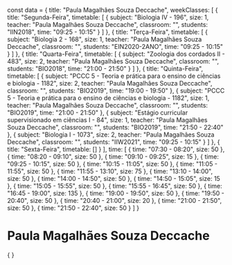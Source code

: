 const data = {
  title: "Paula Magalhães Souza Deccache",
  weekClasses: [
    {
      title: "Segunda-Feira",
      timetable: [
        {
          subject: "Biologia IV - 196",
          size: 1,
          teacher: "Paula Magalhães Souza Deccache",
          classroom: "",
          students: "IIN2018",
          time: "09:25 - 10:15"
        }
      ]
    },
    {
      title: "Terça-Feira",
      timetable: [
        {
          subject: "Biologia 2 - 168",
          size: 1,
          teacher: "Paula Magalhães Souza Deccache",
          classroom: "",
          students: "EIN2020-2ANO",
          time: "09:25 - 10:15"
        }
      ]
    },
    {
      title: "Quarta-Feira",
      timetable: [
        {
          subject: "Zoologia dos cordados II - 483",
          size: 2,
          teacher: "Paula Magalhães Souza Deccache",
          classroom: "",
          students: "BIO2018",
          time: "21:00 - 21:50"
        }
      ]
    },
    {
      title: "Quinta-Feira",
      timetable: [
        {
          subject: "PCCC 5 - Teoria e prática para o ensino de ciências e biologia - 1182",
          size: 2,
          teacher: "Paula Magalhães Souza Deccache",
          classroom: "",
          students: "BIO2019",
          time: "19:00 - 19:50"
        },
        {
          subject: "PCCC 5 - Teoria e prática para o ensino de ciências e biologia - 1182",
          size: 1,
          teacher: "Paula Magalhães Souza Deccache",
          classroom: "",
          students: "BIO2019",
          time: "21:00 - 21:50"
        },
        {
          subject: "Estágio curricular supervisionado em ciências I - 84",
          size: 1,
          teacher: "Paula Magalhães Souza Deccache",
          classroom: "",
          students: "BIO2019",
          time: "21:50 - 22:40"
        },
        {
          subject: "Biologia I - 1073",
          size: 2,
          teacher: "Paula Magalhães Souza Deccache",
          classroom: "",
          students: "IIW2021",
          time: "09:25 - 10:15"
        }
      ]
    },
    {
      title: "Sexta-Feira",
      timetable: []
    }
  ],
  time: [
    {
      time: "07:30 - 08:20",
      size: 50
    },
    {
      time: "08:20 - 09:10",
      size: 50
    },
    {
      time: "09:10 - 09:25",
      size: 15
    },
    {
      time: "09:25 - 10:15",
      size: 50
    },
    {
      time: "10:15 - 11:05",
      size: 50
    },
    {
      time: "11:05 - 11:55",
      size: 50
    },
    {
      time: "11:55 - 13:10",
      size: 75
    },
    {
      time: "13:10 - 14:00",
      size: 50
    },
    {
      time: "14:00 - 14:50",
      size: 50
    },
    {
      time: "14:50 - 15:05",
      size: 15
    },
    {
      time: "15:05 - 15:55",
      size: 50
    },
    {
      time: "15:55 - 16:45",
      size: 50
    },
    {
      time: "16:45 - 19:00",
      size: 135
    },
    {
      time: "19:00 - 19:50",
      size: 50
    },
    {
      time: "19:50 - 20:40",
      size: 50
    },
    {
      time: "20:40 - 21:00",
      size: 20
    },
    {
      time: "21:00 - 21:50",
      size: 50
    },
    {
      time: "21:50 - 22:40",
      size: 50
    }
  ]
}

# Paula Magalhães Souza Deccache

<div>
    {
        <Grid
            title={data.title} 
            weekClasses={data.weekClasses} 
            time={data.time}
        />
    }
</div>
